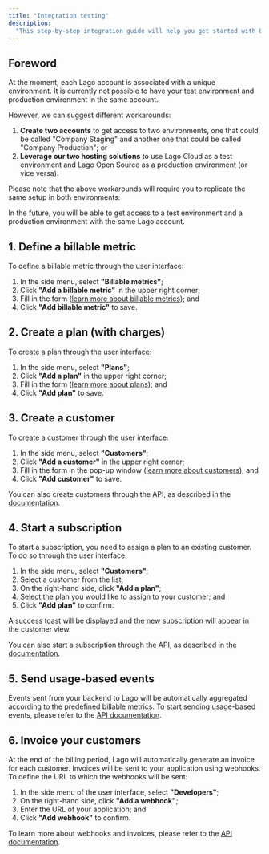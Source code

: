 ```yaml
---
title: "Integration testing"
description:
  "This step-by-step integration guide will help you get started with Lago."
---
```


## Foreword[](#foreword "Direct link to heading")

At the moment, each Lago account is associated with a unique environment. It is
currently not possible to have your test environment and production environment
in the same account.

However, we can suggest different workarounds:

1. **Create two accounts** to get access to two environments, one that could be
   called "Company Staging" and another one that could be called "Company
   Production"; or
2. **Leverage our two hosting solutions** to use Lago Cloud as a test
   environment and Lago Open Source as a production environment (or vice versa).

Please note that the above workarounds will require you to replicate the same
setup in both environments.

<Info>
  In the future, you will be able to get access to a test environment and a
  production environment with the same Lago account.
</Info>

## 1\. Define a billable metric[](#1-define-a-billable-metric "Direct link to heading")

To define a billable metric through the user interface:

1. In the side menu, select **"Billable metrics"**;
2. Click **"Add a billable metric"** in the upper right corner;
3. Fill in the form
   ([learn more about billable metrics](/docs/guide/billable-metrics/overview));
   and
4. Click **"Add billable metric"** to save.

## 2\. Create a plan (with charges)[](#2-create-a-plan-with-charges "Direct link to heading")

To create a plan through the user interface:

1. In the side menu, select **"Plans"**;
2. Click **"Add a plan"** in the upper right corner;
3. Fill in the form ([learn more about plans](/docs/guide/plans/overview)); and
4. Click **"Add plan"** to save.

## 3\. Create a customer[](#3-create-a-customer "Direct link to heading")

To create a customer through the user interface:

1. In the side menu, select **"Customers"**;
2. Click **"Add a customer"** in the upper right corner;
3. Fill in the form in the pop-up window
   ([learn more about customers](/docs/guide/customers)); and
4. Click **"Add customer"** to save.

You can also create customers through the API, as described in the
[documentation](/docs/api/customers/create-update-customer).

## 4\. Start a subscription[](#4-start-a-subscription "Direct link to heading")

To start a subscription, you need to assign a plan to an existing customer. To
do so through the user interface:

1. In the side menu, select **"Customers"**;
2. Select a customer from the list;
3. On the right-hand side, click **"Add a plan"**;
4. Select the plan you would like to assign to your customer; and
5. Click **"Add plan"** to confirm.

A success toast will be displayed and the new subscription will appear in the
customer view.

You can also start a subscription through the API, as described in the
[documentation](/docs/api/subscriptions/create-subscription).

## 5\. Send usage-based events[](#5-send-usage-based-events "Direct link to heading")

Events sent from your backend to Lago will be automatically aggregated according
to the predefined billable metrics. To start sending usage-based events, please
refer to the [API documentation](/docs/api/events/metered-event).

## 6\. Invoice your customers[](#6-invoice-your-customers "Direct link to heading")

At the end of the billing period, Lago will automatically generate an invoice
for each customer. Invoices will be sent to your application using webhooks. To
define the URL to which the webhooks will be sent:

1. In the side menu of the user interface, select **"Developers"**;
2. On the right-hand side, click **"Add a webhook"**;
3. Enter the URL of your application; and
4. Click **"Add webhook"** to confirm.

To learn more about webhooks and invoices, please refer to the
[API documentation](/docs/api/invoices/invoice-object).
